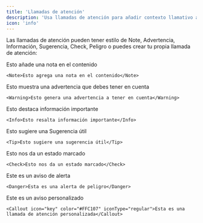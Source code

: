 ```yaml
---
title: 'Llamadas de atención'
description: 'Usa llamadas de atención para añadir contexto llamativo a tu contenido'
icon: 'info'
---
```


Las llamadas de atención pueden tener estilo de Note, Advertencia, Información, Sugerencia, Check, Peligro o puedes crear tu propia llamada de atención:

<Note>Esto añade una nota en el contenido</Note>

```mdx
<Note>Esto agrega una nota en el contenido</Note>
```

<Warning>Esto muestra una advertencia que debes tener en cuenta</Warning>

```mdx
<Warning>Esto genera una advertencia a tener en cuenta</Warning>
```

<Info>Esto destaca información importante</Info>

```mdx
<Info>Esto resalta información importante</Info>
```

<Tip>Esto sugiere una Sugerencia útil</Tip>

```mdx
<Tip>Esto sugiere una sugerencia útil</Tip>
```

<Check>Esto nos da un estado marcado</Check>

```mdx
<Check>Esto nos da un estado marcado</Check>
```

<Danger>Este es un aviso de alerta</Danger>

```mdx
<Danger>Esta es una alerta de peligro</Danger>
```

<Callout icon="key" color="#FFC107" iconType="regular"> Este es un aviso personalizado</Callout>

```mdx wrap
<Callout icon="key" color="#FFC107" iconType="regular">Esta es una llamada de atención personalizada</Callout>
```
